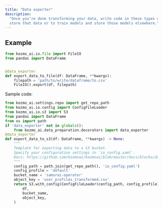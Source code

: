 ```yaml
---
title: "Data exporter"
description:
  "Once you’re done transforming your data, write code in these types of blocks to
  store that data or to train models and store those models elsewhere."
---
```


## Example

```python
from kozmo_ai.io.file import FileIO
from pandas import DataFrame


@data_exporter
def export_data_to_file(df: DataFrame, **kwargs):
    filepath = 'path/to/write/dataframe/to.csv'
    FileIO().export(df, filepath)
```

Sample code:

```python
from kozmo_ai.settings.repo import get_repo_path
from kozmo_ai.io.config import ConfigFileLoader
from kozmo_ai.io.s3 import S3
from pandas import DataFrame
from os import path
if 'data_exporter' not in globals():
    from kozmo_ai.data_preparation.decorators import data_exporter
@data_exporter
def export_data_to_s3(df: DataFrame, **kwargs) -> None:
    """
    Template for exporting data to a S3 bucket.
    Specify your configuration settings in 'io_config.yaml'.
    Docs: https://github.com/kozmoai/kozmoai/blob/master/docs/blocks/data_loading.md#s3
    """
    config_path = path.join(get_repo_path(), 'io_config.yaml')
    config_profile = 'default'
    bucket_name = 'samurai-operator'
    object_key = 'user_profiles_transformed.csv'
    return S3.with_config(ConfigFileLoader(config_path, config_profile)).export(
        df,
        bucket_name,
        object_key,
    )
```
